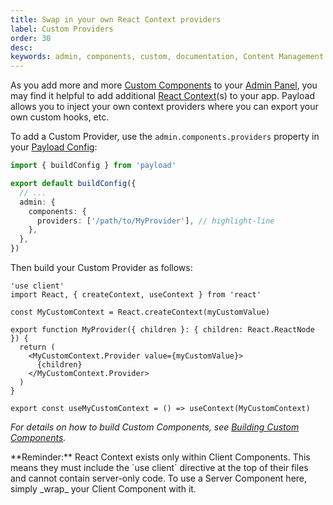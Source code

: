 ```yaml
---
title: Swap in your own React Context providers
label: Custom Providers
order: 30
desc:
keywords: admin, components, custom, documentation, Content Management System, cms, headless, javascript, node, react, nextjs
---
```


As you add more and more [Custom Components](./overview) to your [Admin Panel](../admin/overview), you may find it helpful to add additional [React Context](https://react.dev/learn/scaling-up-with-reducer-and-context)(s) to your app. Payload allows you to inject your own context providers where you can export your own custom hooks, etc.

To add a Custom Provider, use the `admin.components.providers` property in your [Payload Config](../configuration/overview):

```ts
import { buildConfig } from 'payload'

export default buildConfig({
  // ...
  admin: {
    components: {
      providers: ['/path/to/MyProvider'], // highlight-line
    },
  },
})
```

Then build your Custom Provider as follows:

```tsx
'use client'
import React, { createContext, useContext } from 'react'

const MyCustomContext = React.createContext(myCustomValue)

export function MyProvider({ children }: { children: React.ReactNode }) {
  return (
    <MyCustomContext.Provider value={myCustomValue}>
      {children}
    </MyCustomContext.Provider>
  )
}

export const useMyCustomContext = () => useContext(MyCustomContext)
```

_For details on how to build Custom Components, see [Building Custom Components](./overview#building-custom-components)._

<Banner type="warning">
  **Reminder:** React Context exists only within Client Components. This means they must include the `use client` directive at the top of their files and cannot contain server-only code. To use a Server Component here, simply _wrap_ your Client Component with it.
</Banner>
